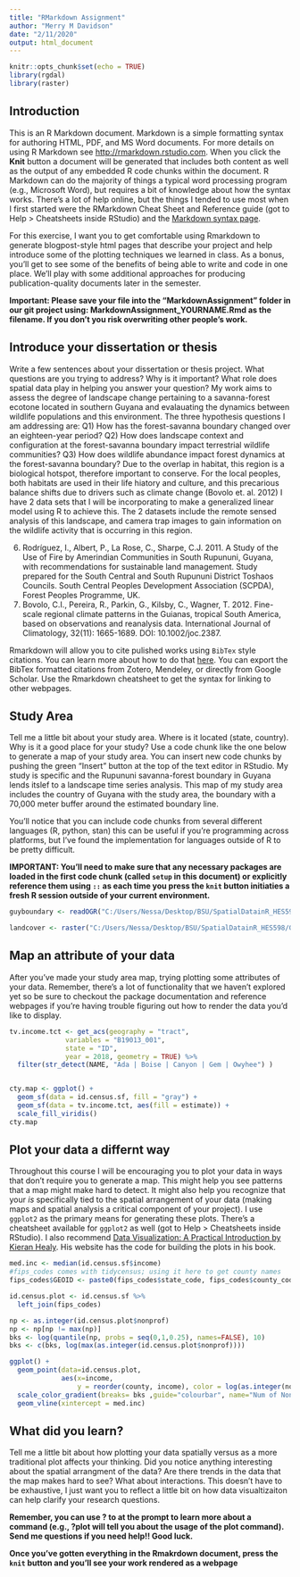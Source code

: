 ```yaml
---
title: "RMarkdown Assignment"
author: "Merry M Davidson"
date: "2/11/2020"
output: html_document
---
```


```r
knitr::opts_chunk$set(echo = TRUE)
library(rgdal)
library(raster)
```

## Introduction

This is an R Markdown document. Markdown is a simple formatting syntax for authoring HTML, PDF, and MS Word documents. For more details on using R Markdown see <http://rmarkdown.rstudio.com>.
When you click the **Knit** button a document will be generated that includes both content as well as the output of any embedded R code chunks within the document. R Markdown can do the majority of things a typical word processing program (e.g., Microsoft Word), but requires a bit of knowledge about how the syntax works. There's a lot of help online, but the things I tended to use most when I first started were the RMarkdown Cheat Sheet and Reference guide (got to Help > Cheatsheets inside RStudio) and the [Markdown syntax page](https://daringfireball.net/projects/markdown/syntax).

For this exercise, I want you to get comfortable using Rmarkdown to generate blogpost-style html pages that describe your project and help introduce some of the plotting techniques we learned in class. As a bonus, you'll get to see some of the benefits of being able to write and code in one place. We'll play with some additional approaches for producing publication-quality documents later in the semester. 

**Important: Please save your file into the "MarkdownAssignment" folder in our git project using: MarkdownAssignment_YOURNAME.Rmd as the filename. If you don't you risk overwriting other people's work.**

## Introduce your dissertation or thesis

Write a few sentences about your dissertation or thesis project. What questions are you trying to address? Why is it important? What role does spatial data play in helping you answer your question?
My work aims to assess the degree of landscape change pertaining to a savanna-forest ecotone located in southern Guyana and evalauating the dynamics between wildlife populations and this environment. The three hypothesis questions I am addressing are: Q1) How has the forest-savanna boundary changed over an eighteen-year period? Q2) How does landscape context and configuration at the forest-savanna boundary impact terrestrial wildlife communities? Q3) How does wildlife abundance impact forest dynamics at the forest-savanna boundary?
Due to the overlap in habitat, this region is a biological hotspot, therefore important to conserve. For the local peoples, both habitats are used in their life hiatory and culture, and this precarious balance shifts due to drivers such as climate change (Bovolo et. al. 2012)
I have 2 data sets that I will be incorporating to make a generalized linear model using R to achieve this. The 2 datasets include the remote sensed analysis of this landscape, and camera trap images to gain information on the wildlife activity that is occurring in this region. 

(6) Rodríguez, I., Albert, P., La Rose, C., Sharpe, C.J. 2011. A Study of the Use of Fire by Amerindian Communities in South Rupununi, Guyana, with recommendations for sustainable land management. Study prepared for the South Central and South Rupununi District Toshaos Councils. South Central Peoples Development Association (SCPDA), Forest Peoples Programme, UK.
(9) Bovolo, C.I., Pereira, R., Parkin, G., Kilsby, C., Wagner, T. 2012. Fine-scale regional climate patterns in the Guianas, tropical South America, based on observations and reanalysis data. International Journal of Climatology, 32(11): 1665-1689. DOI: 10.1002/joc.2387.


Rmarkdown will allow you to cite pulished works using `BibTex` style citations. You can learn more about how to do that [here](https://www.earthdatascience.org/courses/earth-analytics/document-your-science/add-citations-to-rmarkdown-report/). You can export the BibTex formatted citations from Zotero, Mendeley, or directly from Google Scholar. Use the Rmarkdown cheatsheet to get the syntax for linking to other webpages.

## Study Area

Tell me a little bit about your study area. Where is it located (state, country). Why is it a good place for your study? Use a code chunk like the one below to generate a map of your study area. You can insert new code chunks by pushing the green "Insert" button at the top of the text editor in RStudio.
My study is specific and the Rupununi savanna-forest boundary in Guyana lends itslef to a landscape time series analysis. This map of my study area includes the country of Guyana with the study area, the boundary with a 70,000 meter buffer around the estimated boundary line. 


You'll notice that you can include code chunks from several different languages (R, python, stan) this can be useful if you're programming across platforms, but I've found the implementation for languages outside of R to be pretty difficult.

**IMPORTANT: You'll need to make sure that any necessary packages are loaded in the first code chunk (called `setup` in this document) or explicitly reference them using `::` as each time you press the `knit` button initiaties a fresh R session outside of your current environment.**

```r
guyboundary <- readOGR("C:/Users/Nessa/Desktop/BSU/SpatialDatainR_HES598/GUYdata/GUY_adm/GUY_adm1.shp")

landcover <- raster("C:/Users/Nessa/Desktop/BSU/SpatialDatainR_HES598/GUYdata/GUY_adm/subset2.tif") 

```

## Map an attribute of your data

After you've made your study area map, trying plotting some attributes of your data. Remember, there's a lot of functionality that we haven't explored yet so be sure to checkout the package documentation and reference webpages if you're having trouble figuring out how to render the data you'd like to display.

```r
tv.income.tct <- get_acs(geography = "tract", 
              variables = "B19013_001",
              state = "ID", 
              year = 2018, geometry = TRUE) %>% 
  filter(str_detect(NAME, "Ada | Boise | Canyon | Gem | Owyhee") )


cty.map <- ggplot() +
  geom_sf(data = id.census.sf, fill = "gray") +
  geom_sf(data = tv.income.tct, aes(fill = estimate)) +
  scale_fill_viridis()
cty.map
```

## Plot your data a differnt way

Throughout this course I will be encouraging you to plot your data in ways that don't require you to generate a map. This might help you see patterns that a map might make hard to detect. It might also help you recognize that your _is_ specifically tied to the spatial arrangement of your data (making maps and spatial analysis a critical component of your project). I use `ggplot2` as the primary means for generating these plots. There's a cheatsheet available for `ggplot2` as well (got to Help > Cheatsheets inside RStudio). I also recommend [Data Visualization: A Practical Introduction by Kieran Healy](https://socviz.co). His website has the code for building the plots in his book.

```r
med.inc <- median(id.census.sf$income)
#fips_codes comes with tidycensus; using it here to get county names
fips_codes$GEOID <- paste0(fips_codes$state_code, fips_codes$county_code)

id.census.plot <- id.census.sf %>% 
  left_join(fips_codes)

np <- as.integer(id.census.plot$nonprof)
np <- np[np != max(np)]
bks <- log(quantile(np, probs = seq(0,1,0.25), names=FALSE), 10)
bks <- c(bks, log(max(as.integer(id.census.plot$nonprof))))

ggplot() +
  geom_point(data=id.census.plot, 
             aes(x=income, 
                 y = reorder(county, income), color = log(as.integer(nonprof),10))) +
  scale_color_gradient(breaks= bks ,guide="colourbar", name="Num of Nonprofits (log)")+
  geom_vline(xintercept = med.inc)
```

## What did you learn?

Tell me a little bit about how plotting your data spatially versus as a more traditional plot affects your thinking. Did you notice anything interesting about the spatial arrangment of the data? Are there trends in the data that the map makes hard to see? What about interactions. This doesn't have to be exhaustive, I just want you to reflect a little bit on how data visualtizaiton can help clarify your research questions.

**Remember, you can use ? to at the prompt to learn more about a command (e.g., ?plot will tell you about the usage of the plot command). Send me questions if you need help!! Good luck.**

**Once you've gotten everything in the Rmakrdown document, press the `knit` button and you'll see your work rendered as a webpage**